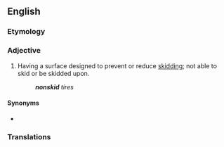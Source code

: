 {{also|non-skid}}

==English==

===Etymology===
{{prefix|en|non|skid}}

===Adjective===
{{en-adj|-}}

# Having a surface designed to prevent or reduce [[skid]]ding; not able to skid or be skidded upon.
#: '''''nonskid''' tires''

====Synonyms====
* {{l|en|nonslip}}

===Translations===
{{trans-top}}
{{trans-mid}}
{{trans-bottom}}